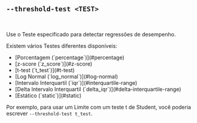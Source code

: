 
## `--threshold-test <TEST>`

<br />

Use o Teste especificado para detectar regressões de desempenho.

Existem vários Testes diferentes disponíveis:

<ul>
  <li>[Porcentagem (`percentage`)](#percentage)</li>
  <li>[z-score (`z_score`)](#z-score)</li>
  <li>[t-test (`t_test`)](#t-test)</li>
  <li>[Log Normal (`log_normal`)](#log-normal)</li>
  <li>[Intervalo Interquartil (`iqr`)](#interquartile-range)</li>
  <li>[Delta Intervalo Interquartil (`delta_iqr`)](#delta-interquartile-range)</li>
  <li>[Estático (`static`)](#static)</li>
</ul>

Por exemplo, para usar um Limite com um teste t de Student,
você poderia escrever `--threshold-test t_test`.

<Percentage />
<ZScore />
<TTest />
<LogNormal />
<Iqr />
<DeltaIqr />
<Static />